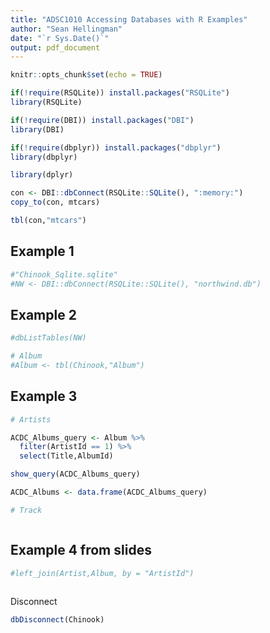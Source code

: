 ```yaml
---
title: "ADSC1010 Accessing Databases with R Examples"
author: "Sean Hellingman"
date: "`r Sys.Date()`"
output: pdf_document
---
```


```r
knitr::opts_chunk$set(echo = TRUE)
```



```r

if(!require(RSQLite)) install.packages("RSQLite")
library(RSQLite)

if(!require(DBI)) install.packages("DBI")
library(DBI)

if(!require(dbplyr)) install.packages("dbplyr")
library(dbplyr)

library(dplyr)

```



```r


con <- DBI::dbConnect(RSQLite::SQLite(), ":memory:")
copy_to(con, mtcars)

tbl(con,"mtcars")
```


## Example 1

```r

#"Chinook_Sqlite.sqlite"
#NW <- DBI::dbConnect(RSQLite::SQLite(), "northwind.db")


```


## Example 2

```r

#dbListTables(NW)

# Album 
#Album <- tbl(Chinook,"Album")

```




## Example 3

```r

# Artists 

ACDC_Albums_query <- Album %>%
  filter(ArtistId == 1) %>%
  select(Title,AlbumId)

show_query(ACDC_Albums_query)

ACDC_Albums <- data.frame(ACDC_Albums_query)

```



```r

# Track



```



## Example 4 from slides

```r

#left_join(Artist,Album, by = "ArtistId")



```



Disconnect

```r


dbDisconnect(Chinook)

```

